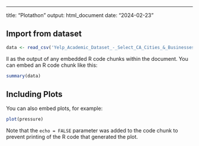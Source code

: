 ---
title: "Plotathon"
output: html_document
date: "2024-02-23"


## Import from dataset

```r
data <- read_csv('Yelp_Academic_Dataset_-_Select_CA_Cities_&_Businesses.csv',show_col_types = FALSE)
```

ll as the output of any embedded R code chunks within the document. You can embed an R code chunk like this:

```r
summary(data)
```

## Including Plots

You can also embed plots, for example:

```r
plot(pressure)
```

Note that the `echo = FALSE` parameter was added to the code chunk to prevent printing of the R code that generated the plot.
